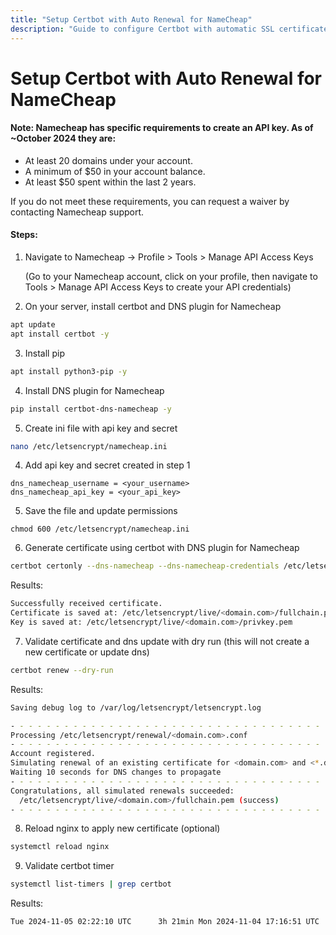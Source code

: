 ```yaml
---
title: "Setup Certbot with Auto Renewal for NameCheap"
description: "Guide to configure Certbot with automatic SSL certificate renewal using NameCheap DNS API for AR.IO Gateway"
---
```


# Setup Certbot with Auto Renewal for NameCheap

#### Note: Namecheap has specific requirements to create an API key. As of ~October 2024 they are:

- At least 20 domains under your account.
- A minimum of $50 in your account balance.
- At least $50 spent within the last 2 years.

If you do not meet these requirements, you can request a waiver by contacting Namecheap support.

#### Steps:

1. Navigate to Namecheap -> Profile > Tools > Manage API Access Keys

   (Go to your Namecheap account, click on your profile, then navigate to Tools > Manage API Access Keys to create your API credentials)


2. On your server, install certbot and DNS plugin for Namecheap

```bash
apt update
apt install certbot -y
```

3. Install pip

```bash
apt install python3-pip -y
```

4. Install DNS plugin for Namecheap

```bash
pip install certbot-dns-namecheap -y
```

5. Create ini file with api key and secret

```bash
nano /etc/letsencrypt/namecheap.ini
```

4. Add api key and secret created in step 1

```
dns_namecheap_username = <your_username>
dns_namecheap_api_key = <your_api_key>
```

5. Save the file and update permissions

```
chmod 600 /etc/letsencrypt/namecheap.ini
```

6. Generate certificate using certbot with DNS plugin for Namecheap

```bash
certbot certonly --dns-namecheap --dns-namecheap-credentials /etc/letsencrypt/namecheap.ini -d <domain.com> -d <\*.domain.com>
```

Results:

```bash
Successfully received certificate.
Certificate is saved at: /etc/letsencrypt/live/<domain.com>/fullchain.pem
Key is saved at: /etc/letsencrypt/live/<domain.com>/privkey.pem
```

7. Validate certificate and dns update with dry run (this will not create a new certificate or update dns)

```bash
certbot renew --dry-run
```

Results:

```bash
Saving debug log to /var/log/letsencrypt/letsencrypt.log

- - - - - - - - - - - - - - - - - - - - - - - - - - - - - - - - - - - - - - - -
Processing /etc/letsencrypt/renewal/<domain.com>.conf
- - - - - - - - - - - - - - - - - - - - - - - - - - - - - - - - - - - - - - - -
Account registered.
Simulating renewal of an existing certificate for <domain.com> and <*.domain.com>
Waiting 10 seconds for DNS changes to propagate
- - - - - - - - - - - - - - - - - - - - - - - - - - - - - - - - - - - - - - - -
Congratulations, all simulated renewals succeeded:
  /etc/letsencrypt/live/<domain.com>/fullchain.pem (success)
- - - - - - - - - - - - - - - - - - - - - - - - - - - - - - - - - - - - - - - -
```

8. Reload nginx to apply new certificate (optional)

```bash
systemctl reload nginx
```

9. Validate certbot timer

```bash
systemctl list-timers | grep certbot
```

Results:

```bash
Tue 2024-11-05 02:22:10 UTC      3h 21min Mon 2024-11-04 17:16:51 UTC  5h 43min ago certbot.timer                  certbot.service
```
